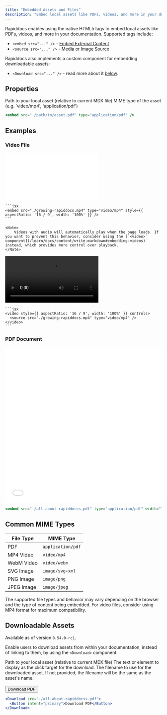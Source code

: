 ```yaml
---
title: "Embedded Assets and Files"
description: "Embed local assets like PDFs, videos, and more in your documentation"
---
```


Rapiddocs enables using the native HTML5 tags to embed local assets like PDFs, videos, and more in your documentation. Supported tags include:

- `<embed src="..." />` - [Embed External Content](https://developer.mozilla.org/en-US/docs/Web/HTML/Element/embed)
- `<source src="..." />` - [Media or Image Source](https://developer.mozilla.org/en-US/docs/Web/HTML/Element/source)

Rapiddocs also implements a custom component for embedding downloadable assets:

- `<Download src="..." />` - read more about it [below](#downloadable-assets).

## Properties

<ParamField path="src" type="string" required={true}>
  Path to your local asset (relative to current MDX file)
</ParamField>

<ParamField path="type" type="string" required={true}>
  MIME type of the asset (e.g. 'video/mp4', 'application/pdf')
</ParamField>

```jsx
<embed src="./path/to/asset.pdf" type="application/pdf" />
```

## Examples

### Video File

<Tabs>
  <Tab title="Example using `<embed>`">
    <embed src="./growing-rapiddocs.mp4" type="video/mp4" style={{ aspectRatio: '16 / 9', width: '100%' }} />

    ```jsx
    <embed src="./growing-rapiddocs.mp4" type="video/mp4" style={{ aspectRatio: '16 / 9', width: '100%' }} />
    ```

    <Note>
        Videos with audio will automatically play when the page loads. If you want to prevent this behavior, consider using the [`<video>` component](/learn/docs/content/write-markdown#embedding-videos) instead, which provides more control over playback.
    </Note>

  </Tab>
  <Tab title="Example using `<video>`">
    <video style={{ aspectRatio: '16 / 9', width: '100%' }} controls>
      <source src="./growing-rapiddocs.mp4" type="video/mp4" />
    </video>

    ```jsx
    <video style={{ aspectRatio: '16 / 9', width: '100%' }} controls>
      <source src="./growing-rapiddocs.mp4" type="video/mp4" />
    </video>
    ```

  </Tab>
</Tabs>

### PDF Document

<embed src="./all-about-rapiddocss.pdf" type="application/pdf" width="100%" height="500px" />

```jsx
<embed src="./all-about-rapiddocss.pdf" type="application/pdf" width="100%" height="500px" />
```

## Common MIME Types

| File Type  | MIME Type         |
| ---------- | ----------------- |
| PDF        | `application/pdf` |
| MP4 Video  | `video/mp4`       |
| WebM Video | `video/webm`      |
| SVG Image  | `image/svg+xml`   |
| PNG Image  | `image/png`       |
| JPEG Image | `image/jpeg`      |

<Note>
  The supported file types and behavior may vary depending on the browser and the type of content being embedded. For
  video files, consider using MP4 format for maximum compatibility.
</Note>

## Downloadable Assets

<Note>Available as of version `0.54.0-rc1`.</Note>

Enable users to download assets from within your documentation, instead of linking to them, by using the `<Download>` component.

<ParamField path="src" type="string" required={true}>
  Path to your local asset (relative to current MDX file)
</ParamField>

<ParamField path="children" type="React.ReactNode" required={true}>
  The text or element to display as the click target for the download.
</ParamField>

<ParamField path="filename" type="string">
  The filename to use for the downloaded asset. If not provided, the filename will be the same as the asset's name.
</ParamField>

<br />
<br />

<Download src="./all-about-rapiddocss.pdf">
  <Button intent="primary">Download PDF</Button>
</Download>

```jsx
<Download src="./all-about-rapiddocss.pdf">
  <Button intent="primary">Download PDF</Button>
</Download>
```
